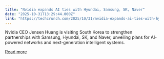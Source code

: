 ```yaml
---
title: "Nvidia expands AI ties with Hyundai, Samsung, SK, Naver"
date: "2025-10-31T13:29:44.000Z"
link: "https://techcrunch.com/2025/10/31/nvidia-expands-ai-ties-with-hyundai-samsung-sk-naver/"
---
```


Nvidia CEO Jensen Huang is visiting South Korea to strengthen partnerships with Samsung, Hyundai, SK, and Naver, unveiling plans for AI-powered networks and next-generation intelligent systems.

[Read more](https://techcrunch.com/2025/10/31/nvidia-expands-ai-ties-with-hyundai-samsung-sk-naver/)
